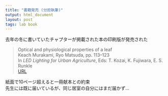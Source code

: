 ```yaml
---
title: "書籍発売 (分担執筆)"
output: html_document
layout: post
tags: lab book
---
```


去年の冬に書いていたチャプターが掲載された本の印刷版が発売された  

> Optical and physiological properties of a leaf  
> Keach Murakami, Ryo Matsuda, pp. 113--123  
> In *LED Lighting for Urban Agriculture*, Eds: T. Kozai, K. Fujiwara, E. S. Runkle  
> [URL](http://www.springer.com/us/book/9789811018466#)  

紙面で10ページ超えると一冊献本との約束  
先生には既に届いているが、同じ居室の自分にはまだ届かず...  